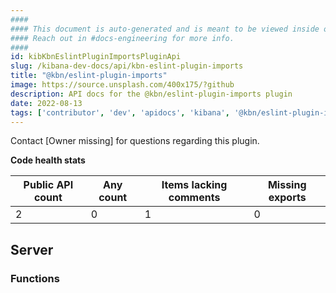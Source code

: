 ```yaml
---
####
#### This document is auto-generated and is meant to be viewed inside our experimental, new docs system.
#### Reach out in #docs-engineering for more info.
####
id: kibKbnEslintPluginImportsPluginApi
slug: /kibana-dev-docs/api/kbn-eslint-plugin-imports
title: "@kbn/eslint-plugin-imports"
image: https://source.unsplash.com/400x175/?github
description: API docs for the @kbn/eslint-plugin-imports plugin
date: 2022-08-13
tags: ['contributor', 'dev', 'apidocs', 'kibana', '@kbn/eslint-plugin-imports']
---
```




Contact [Owner missing] for questions regarding this plugin.

**Code health stats**

| Public API count  | Any count | Items lacking comments | Missing exports |
|-------------------|-----------|------------------------|-----------------|
| 2 | 0 | 1 | 0 |

## Server

### Functions
<DocDefinitionList data={kbnEslintPluginImportsObj.server.functions}/>

